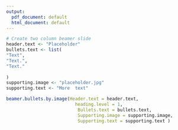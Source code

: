 ```yaml
---
output:
  pdf_document: default
  html_document: default
---
```




```r

# Create two column beamer slide
header.text <- "Placeholder"
bullets.text <- list(
"Text",
"Text.",
"Text."
  
)
supporting.image <- "placeholder.jpg"
supporting.text <- "More  text"

beamer.bullets.by.image(Header.text = header.text,
                          heading.level = 1,
                           Bullets.text = bullets.text,
                           Supporting.image = supporting.image,
                           Supporting.text = supporting.text )


```


